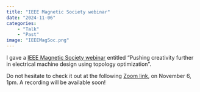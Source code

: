 ```yaml
---
title: "IEEE Magnetic Society webinar"
date: "2024-11-06"
categories:
    - "Talk"
    - "Past"
image: "IEEEMagSoc.png"
---
```


I gave a [IEEE Magnetic Society webinar](https://x.com/IEEEMagSoc/status/1836374722906386598) entitled "Pushing creativity further in electrical machine design using topology optimization".

Do not hesitate to check it out at the following [Zoom link](https://t.co/rAPrtCJIvJ), on November 6, 1pm. A recording will be available soon!